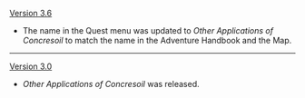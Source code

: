 {{Change History/Header}}
[[Version 3.6]]
* The name in the Quest menu was updated to ''{{Highlight|The}} Other Applications of Concresoil'' to match the name in the Adventure Handbook and the Map.
----
[[Version 3.0]]
* ''Other Applications of Concresoil'' was released.